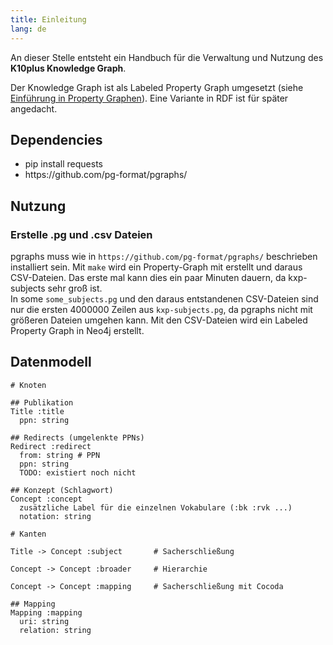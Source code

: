 ```yaml
---
title: Einleitung
lang: de
---
```


An dieser Stelle entsteht ein Handbuch für die Verwaltung und Nutzung des **K10plus Knowledge Graph**.

Der Knowledge Graph ist als Labeled Property Graph umgesetzt (siehe [Einführung
in Property Graphen](https://jakobib.github.io/pgraphen2024/)). Eine Variante
in RDF ist für später angedacht.

## Dependencies
- pip install requests
- https://github.com/pg-format/pgraphs/

## Nutzung
### Erstelle .pg und .csv Dateien
pgraphs muss wie in `https://github.com/pg-format/pgraphs/` beschrieben installiert sein. 
Mit `make` wird ein Property-Graph mit erstellt und daraus CSV-Dateien. Das erste mal kann dies ein paar Minuten dauern, da kxp-subjects sehr groß ist.  
In some `some_subjects.pg` und den daraus entstandenen CSV-Dateien sind nur die ersten 4000000 Zeilen aus `kxp-subjects.pg`, da pgraphs nicht mit größeren Dateien umgehen kann. 
Mit den CSV-Dateien wird ein Labeled Property Graph in Neo4j erstellt.

## Datenmodell

~~~pg
# Knoten

## Publikation
Title :title
  ppn: string

## Redirects (umgelenkte PPNs)
Redirect :redirect
  from: string # PPN
  ppn: string
  TODO: existiert noch nicht

## Konzept (Schlagwort)
Concept :concept
  zusätzliche Label für die einzelnen Vokabulare (:bk :rvk ...)
  notation: string

# Kanten

Title -> Concept :subject       # Sacherschließung

Concept -> Concept :broader     # Hierarchie

Concept -> Concept :mapping     # Sacherschließung mit Cocoda

## Mapping
Mapping :mapping
  uri: string
  relation: string
~~~


